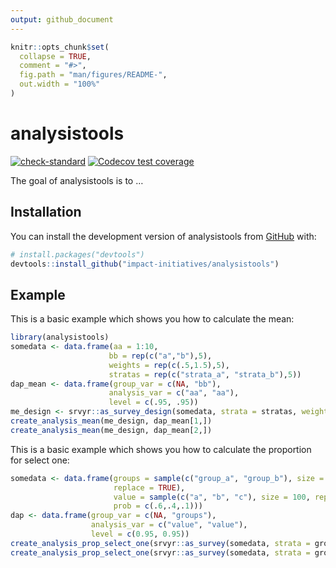 ```yaml
---
output: github_document
---
```


<!-- README.md is generated from README.Rmd. Please edit that file -->

```r
knitr::opts_chunk$set(
  collapse = TRUE,
  comment = "#>",
  fig.path = "man/figures/README-",
  out.width = "100%"
)
```

# analysistools

<!-- badges: start -->
[![check-standard](https://github.com/impact-initiatives/analysistools/actions/workflows/check-standard.yaml/badge.svg)](https://github.com/impact-initiatives/analysistools/actions/workflows/check-standard.yaml)
[![Codecov test coverage](https://codecov.io/gh/impact-initiatives/analysistools/branch/main/graph/badge.svg)](https://app.codecov.io/gh/impact-initiatives/analysistools?branch=main)
<!-- badges: end -->

The goal of analysistools is to ...

## Installation

You can install the development version of analysistools from [GitHub](https://github.com/) with:

``` r
# install.packages("devtools")
devtools::install_github("impact-initiatives/analysistools")
```

## Example

This is a basic example which shows you how to calculate the mean:

```r
library(analysistools)
somedata <- data.frame(aa = 1:10,
                      bb = rep(c("a","b"),5),
                      weights = rep(c(.5,1.5),5),
                      stratas = rep(c("strata_a", "strata_b"),5))
dap_mean <- data.frame(group_var = c(NA, "bb"),
                      analysis_var = c("aa", "aa"),
                      level = c(.95, .95))
me_design <- srvyr::as_survey_design(somedata, strata = stratas, weights = weights)
create_analysis_mean(me_design, dap_mean[1,])
create_analysis_mean(me_design, dap_mean[2,])
```
This is a basic example which shows you how to calculate the proportion for select one:

```r
somedata <- data.frame(groups = sample(c("group_a", "group_b"), size = 100,
                       replace = TRUE),
                       value = sample(c("a", "b", "c"), size = 100, replace = TRUE,
                       prob = c(.6,.4,.1)))
dap <- data.frame(group_var = c(NA, "groups"),
                  analysis_var = c("value", "value"),
                  level = c(0.95, 0.95))
create_analysis_prop_select_one(srvyr::as_survey(somedata, strata = groups), dap[1,])
create_analysis_prop_select_one(srvyr::as_survey(somedata, strata = groups), dap[2,])
```

